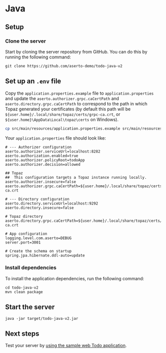 # Java

## Setup

### Clone the server
Start by cloning the server repository from GitHub. You can do this by running the following command:
```
git clone https://github.com/aserto-demo/todo-java-v2
```

## Set up an `.env` file
Copy the `application.properties.example` file to `application.properties` and update the `aserto.authorizer.grpc.caCertPath` and `aserto.directory.grpc.caCertPath` to correspond to the path in which Topaz generated your certificates (by default this path will be `${user.home}/.local/share/topaz/certs/grpc-ca.crt`, or `${user.home}\AppData\Local\topaz\certs` on Windows).

```bash
cp src/main/resources/application.properties.example src/main/resources/application.properties
```

Your `application.properties` file should look like:

```
# --- Authorizer configuration
aserto.authorizer.serviceUrl=localhost:8282
aserto.authorization.enabled=true
aserto.authorizer.policyRoot=todoApp
aserto.authorizer.decision=allowed

## Topaz
##  This configuration targets a Topaz instance running locally.
aserto.authorizer.insecure=false
aserto.authorizer.grpc.caCertPath=${user.home}/.local/share/topaz/certs/grpc-ca.crt

# --- Directory configuration
aserto.directory.serviceUrl=localhost:9292
aserto.directory.insecure=false

# Topaz directory
aserto.directory.grpc.caCertPath=${user.home}/.local/share/topaz/certs/grpc-ca.crt

# App configuration
logging.level.com.aserto=DEBUG
server.port=3001

# Create the schema on startup
spring.jpa.hibernate.ddl-auto=update
```

### Install dependencies
To install the application dependencies, run the following command:
```
cd todo-java-v2
mvn clean package
```

## Start the server
```
java -jar target/todo-java-v2.jar
```

## Next steps
Test your server by [using the sample web Todo application](/docs/getting-started/samples/test-application).
